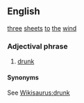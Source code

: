 ==English==
[[three]] [[sheets]] [[to]] [[the]] [[wind]]
===Adjectival phrase===
# [[drunk]]
====Synonyms====
See [[Wikisaurus:drunk]]